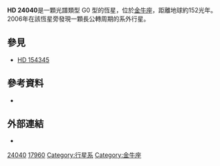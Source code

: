 {{Starbox short
| name = [[Henry_Draper_catalogue|HD]] 24040
| epoch = [[J2000.0|J2000.0]]
| constell = [[金牛座|金牛座]]
| ra = {{RA|03|50|22.9681}}
| dec = {{DEC|+17|28|34.919}}
| appmag_v = 7.52
| dist_ly = 151.665
| dist_pc = 46.501
| spectral = G0
| names = [[Bonner_Durchmusterung|BD]]+17°638, [[Boss_General_Catalogue|GC]] 4623, [[Hipparcos_catalogue|HIP]] 17960, [[Luyten_Two-Tenths_catalogue|LTT]] 11274, [[New_Luyten_Two-Tenths_catalogue|NLTT]] 11955, [[Smithsonian_Astrophysical_Observatory_catalogue|SAO]] 93630
| Simbad = HD+24040
}}

'''HD 24040'''是一顆光譜類型 G0 型的恆星，位於[[金牛座|金牛座]]，距離地球約152光年。2006年在該恆星旁發現一顆長公轉周期的系外行星。

{{OrbitboxPlanet begin|name=HD 24040}}
{{OrbitboxPlanet
| exoplanet = [[HD_24040_b|b]]
| mass = >4.04
| period = 3400 ± 160 
| semimajor = 4.68
| eccentricity = 0.068 ± 0.039
| year = 2006
}}
{{Orbitbox end}}

== 參見 ==
* [[HD_154345|HD 154345]]

== 參考資料 ==
* {{cite journal | url=http://www.iop.org/EJ/article/0004-637X/657/1/533/65907.html | author=Wright ''et al.'' | title=Four New Exoplanets and Hints of Additional Substellar Companions to Exoplanet Host Stars | journal=The [[Astrophysical_Journal|Astrophysical Journal]] | volume=657 | issue=1 | pages=533–545 | year=2007 | doi=10.1086/510553 | last2=Marcy | first2=G. W. | last3=Fischer | first3=D. A | last4=Butler | first4=R. P. | last5=Vogt | first5=S. S. | last6=Tinney | first6=C. G. | last7=Jones | first7=H. R. A. | last8=Carter | first8=B. D. | last9=Johnson | first9=J. A. | bibcode=2007ApJ...657..533W | arxiv=astro-ph/0611658 | access-date=2012-07-18 | archive-date=2012-02-16 | archive-url=https://www.webcitation.org/65VLNI991?url=http://iopscience.iop.org/0004-637X/657/1/533/fulltext/ | dead-url=no }}

== 外部連結 ==
* {{cite web | url=http://exoplanet.eu/star.php?st=HD+24040 | title=Notes for star HD 24040 | work=The Extrasolar Planets Encyclopaedia | accessdate=2012-07-18 | archive-date=2012-05-29 | archive-url=https://web.archive.org/web/20120529175139/http://exoplanet.eu/star.php?st=HD+24040 | dead-url=no }}
{{Sky|03|50|22.9681|+|17|28|34.919|151.7}}

[[Category:HD和HDE天體|24040]]
[[Category:HIP天體|17960]]
[[Category:行星系|Category:行星系]]
[[Category:金牛座|Category:金牛座]]

{{main-star-stub}}